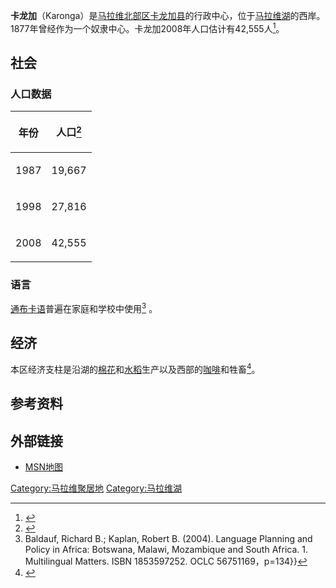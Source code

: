 {{coord|9|56|S|33|56|E|display=title}}
{{Infobox settlement 
<!--See the Table at Infobox Settlement for all fields and descriptions of usage--> 
<!-- Basic info ----------------> |official_name =卡龙加
|other_name = 
|native_name =   Karonga
|nickname = 
|settlement_type = <!--For Town or Village (Leave blank for the default City)--> 
|motto = 
<!-- images and maps -----------> 
|image_skyline = Karonga rice fields.jpg
|imagesize = 250px
|image_caption = 当地稻田
|image_flag = 
|flag_size = 
|image_seal = 
|seal_size = 
|image_shield = 
|shield_size = 
|image_blank_emblem = 
|blank_emblem_type = 
|blank_emblem_size = 
|image_map = 
|mapsize = 
|map_caption = 
|image_map1 = 
|mapsize1 = 
|map_caption1 = 
|image_dot_map = 
|dot_mapsize = 
|dot_map_caption = 
|dot_x = 
|dot_y = 
|pushpin_map = Malawi<!-- the name of a location map as per http://en.wikipedia.org/wiki/Template:Location_map --> 
|pushpin_mapsize=240
|pushpin_label_position =bottom 
|pushpin_map_caption = 在马拉维的位置
<!-- Location ------------------> 
|coordinates_region = MW
|subdivision_type = 国家
|subdivision_name = {{flag|Malawi}} 
|subdivision_type1 =地区
|subdivision_name1 = [[北部区_(马拉维)|北部区]]
|subdivision_type2 =县
|subdivision_name2 = [[卡龙加县|卡龙加县]] 
|subdivision_type3 = 
|subdivision_name3 = 
|subdivision_type4 = 
|subdivision_name4 = 
<!-- Politics -----------------> 
|government_footnotes = 
|government_type = 
|leader_title = 
|leader_name = 
|leader_title1 = 
<!-- for places with, say, both a mayor and a city manager --> 
|leader_name1 = 
|leader_title2 = 
|leader_name2 = 
|leader_title3 = 
|leader_name3 = 
|leader_title4 = 
|leader_name4 = 
|established_title = 
<!-- Settled --> 
|established_date = 
|established_title2 = 
<!-- Incorporated (town) --> 
|established_date2 = 
|established_title3 = 
<!-- Incorporated (city) --> 
|established_date3 = 
<!-- Area ---------------------> 
|area_magnitude = 
|unit_pref =Imperial 
<!--Enter: Imperial, if Imperial (metric) is desired--> 
|area_footnotes = 
|area_total_km2 = 
<!-- ALL fields dealing with a measurements are subject to automatic unit conversion--> 
|area_land_km2 =  <!--See table @ Template:Infobox Settlement for details on automatic unit conversion--> 
|area_water_km2 = 
|area_total_sq_mi = 
|area_land_sq_mi = 
|area_water_sq_mi = 
|area_water_percent = 
|area_urban_km2 = 
|area_urban_sq_mi = 
|area_metro_km2 = 
|area_metro_sq_mi = 
|area_blank1_title = 
|area_blank1_km2 = 
|area_blank1_sq_mi = 
<!-- Population -----------------------> 
|population_as_of = 2008
|population_footnotes = <ref name="World Gazetteer"/>
|population_note = 
|population_total = 42,555
|population_density_km2 = 
|population_density_sq_mi = 
|population_metro = 
|population_density_metro_km2 = 
|population_density_metro_sq_mi = 
|population_urban = 
|population_density_urban_km2 = 
|population_density_urban_sq_mi = 
|population_blank1_title =Ethnicities 
|population_blank1 = 
|population_blank2_title =Religions 
|population_blank2 = 
|population_density_blank1_km2 = 
|population_density_blank1_sq_mi = 
<!-- General information ---------------> 
|timezone = +2
|utc_offset = 
|timezone_DST = 
|utc_offset_DST = 
|latd = 09|latm = 56|lats =00 |latNS =S 
|longd= 33|longm= 56|longs=00 |longEW=E 
|elevation_footnotes = <!--for references: use <ref> </ref> tags--> 
|elevation_m = 
|elevation_ft = 1568
<!-- Area/postal codes & others --------> 
|postal_code_type = 
<!-- enter ZIP code, Postcode, Post code, Postal code... --> 
|postal_code = 
|area_code = 
|blank_name = 
|blank_info = 
|blank1_name = 
|blank1_info = 
|website = 
|footnotes = 
}}

'''卡龙加'''（Karonga）是[[马拉维|马拉维]][[北部区_(马拉维)|北部区]][[卡龙加县|卡龙加县]]的行政中心，位于[[马拉维湖|马拉维湖]]的西岸。1877年曾经作为一个奴隶中心。卡龙加2008年人口估计有42,555人<ref name="britannica">{{cite web|url=http://www.britannica.com/EBchecked/topic/312634/Karonga|title=Karonga|date=2008|work=Encyclopædia Britannica|accessdate=2008-08-08|archive-date=2014-12-30|archive-url=https://web.archive.org/web/20141230205648/http://www.britannica.com/EBchecked/topic/312634/Karonga|dead-url=no}}</ref>。

==社会==
===人口数据===
{| class="wikitable" 
! 年份
! 人口<ref name="World Gazetteer">{{cite web |url=http://www.world-gazetteer.com/wg.php?x=&men=gcis&lng=en&dat=32&srt=pnan&col=dq&geo=-150 |title=World Gazetteer: Malawi: largest cities and towns and statistics of their population |accessdate=2008-07-08 |work=World Gazetteer |archiveurl=https://www.webcitation.org/query?url=http://www.world-gazetteer.com/wg.php?x=%26men=gcis%26lng=en%26dat=32%26srt=pnan%26col=dq%26geo=-150&date=2013-05-25+01:36:36 |archivedate=2013-05-25 |deadurl=yes }}</ref>
|-	
| 1987
| 19,667
|-
| 1998 
| 27,816
|-	
| 2008 
| 42,555
|}

===语言===
[[通布卡语|通布卡语]]普遍在家庭和学校中使用<ref>Baldauf, Richard B.; Kaplan, Robert B. (2004). Language Planning and Policy in Africa: Botswana, Malawi, Mozambique and South Africa. 1. Multilingual Matters. ISBN 1853597252. OCLC 56751169，p=134}}</ref> 。

==经济==
本区经济支柱是沿湖的[[棉花|棉花]]和[[水稻|水稻]]生产以及西部的[[咖啡|咖啡]]和牲畜<ref name="britannica">{{cite web|url=http://www.britannica.com/EBchecked/topic/312634/Karonga|title=Karonga|date=2008|work=Encyclopædia Britannica|accessdate=2008-08-08}}</ref>。

==参考资料==
{{reflist}}

== 外部链接==
* [http://maps.msn.com/%283wnfdm30nv0gpk45le2usp55%29/map.aspx?lats1=-9.933333&lons1=33.933333&alts1=14&regn1=2 MSN地图]{{Dead link|date=2019年11月 |bot=InternetArchiveBot |fix-attempted=yes }}

[[Category:马拉维聚居地|Category:马拉维聚居地]]
[[Category:马拉维湖|Category:马拉维湖]]